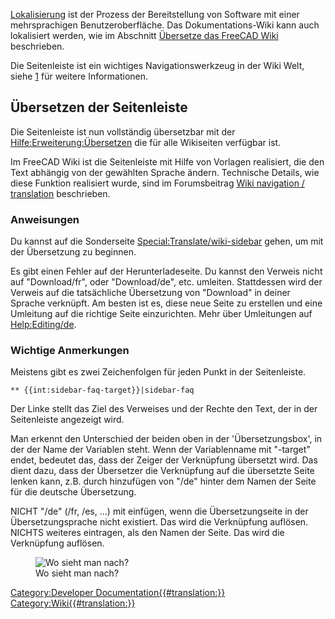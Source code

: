 <languages/>
[[Localisation/de|Lokalisierung]] ist der Prozess der Bereitstellung von Software mit einer mehrsprachigen Benutzeroberfläche. Das Dokumentations-Wiki kann auch lokalisiert werden, wie im Abschnitt [[Localisation#Translate_the_FreeCAD_wiki/de|Übersetze das FreeCAD Wiki]] beschrieben.

Die Seitenleiste ist ein wichtiges Navigationswerkzeug in der Wiki Welt, siehe  [https://www.mediawiki.org/wiki/Manual:Interface/Sidebar/de] für weitere Informationen.

<span id="Translate_the_sidebar"></span>
==Übersetzen der Seitenleiste==

Die Seitenleiste ist nun vollständig übersetzbar mit der [https://www.mediawiki.org/wiki/Help:Extension:Translate/de Hilfe:Erweiterung:Übersetzen] die für alle Wikiseiten verfügbar ist.

<div class="mw-translate-fuzzy">
Im FreeCAD Wiki ist die Seitenleiste mit Hilfe von Vorlagen realisiert, die den Text abhängig von der gewählten Sprache ändern.
Technische Details, wie diese Funktion realisiert wurde, sind im Forumsbeitrag [https://forum.freecad.org/viewtopic.php?f=21&t=9687&start=10#p80441 Wiki navigation / translation] beschrieben.
</div>

<span id="Instructions"></span>
===Anweisungen===

Du kannst auf die Sonderseite [[Special:Translate/wiki-sidebar]] gehen, um mit der Übersetzung zu beginnen.

Es gibt einen Fehler auf der Herunterladeseite. Du kannst den Verweis nicht auf "Download/fr", oder "Download/de", etc. umleiten. Stattdessen wird der Verweis auf die tatsächliche Übersetzung von "Download" in deiner Sprache verknüpft.
Am besten ist es, diese neue Seite zu erstellen und eine Umleitung auf die richtige Seite einzurichten. Mehr über Umleitungen auf [[Help:Editing/de]].

<span id="Important_notes"></span>
===Wichtige Anmerkungen===

Meistens gibt es zwei Zeichenfolgen für jeden Punkt in der Seitenleiste.

 <nowiki>** {{int:sidebar-faq-target}}|sidebar-faq</nowiki>

Der Linke stellt das Ziel des Verweises und der Rechte den Text, der in der Seitenleiste angezeigt wird.

Man erkennt den Unterschied der beiden oben in der 'Übersetzungsbox', in der der Name der Variablen steht.
Wenn der Variablenname mit "-target" endet, bedeutet das, dass der Zeiger der Verknüpfung übersetzt wird. Das dient dazu, dass der Übersetzer die Verknüpfung auf die übersetzte Seite lenken kann, z.B. durch hinzufügen von "/de" hinter dem Namen der Seite für die deutsche Übersetzung.

NICHT "/de" (/fr, /es, ...) mit einfügen, wenn die Übersetzungseite in der Übersetzungsprache nicht existiert. Das wird die Verknüpfung auflösen.
NICHTS weiteres eintragen, als den Namen der Seite. Das wird die Verknüpfung auflösen.

[[File:Translate-sidebar-instruction.png|left|Wo sieht man nach?]]

[[Category:Developer Documentation{{#translation:}}]]
[[Category:Wiki{{#translation:}}]]
{{clear}}
